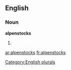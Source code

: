 
==English==

===Noun===
'''alpenstocks'''

# {{plural of|[[alpenstock]]}}

[[Category:English plurals]]

[[ar:alpenstocks]]
[[fr:alpenstocks]]